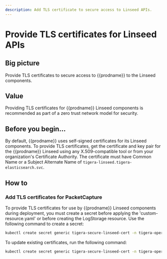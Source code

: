 ```yaml
---
description: Add TLS certificate to secure access to Linseed APIs.
---
```


# Provide TLS certificates for Linseed APIs

## Big picture

Provide TLS certificates to secure access to {{prodname}} to the Linseed components.

## Value

Providing TLS certificates for {{prodname}} Linseed components is recommended as part of a zero trust network model for security.

## Before you begin...

By default, {{prodname}} uses self-signed certificates for its Linseed components. To provide TLS certificates,
get the certificate and key pair for the {{prodname}} Linseed using any X.509-compatible tool or from your organization's
Certificate Authority. The certificate must have Common Name or a Subject Alternate Name of `tigera-linseed.tigera-elasticsearch.svc`.

## How to

### Add TLS certificates for PacketCapture

To provide TLS certificates for use by {{prodname}} Linseed components during deployment, you must create a secret before applying the 'custom-resource.yaml' or before creating the LogStorage resource. Use the following command to create a secret:

```bash
kubectl create secret generic tigera-secure-linseed-cert -n tigera-operator --from-file=tls.crt=</path/to/certificate-file> --from-file=tls.key=</path/to/key-file>
```

To update existing certificates, run the following command:

```bash
kubectl create secret generic tigera-secure-linseed-cert -n tigera-operator --from-file=tls.crt=</path/to/certificate-file> --from-file=tls.key=</path/to/key-file> --dry-run -o yaml --save-config | kubectl replace -f -
```
